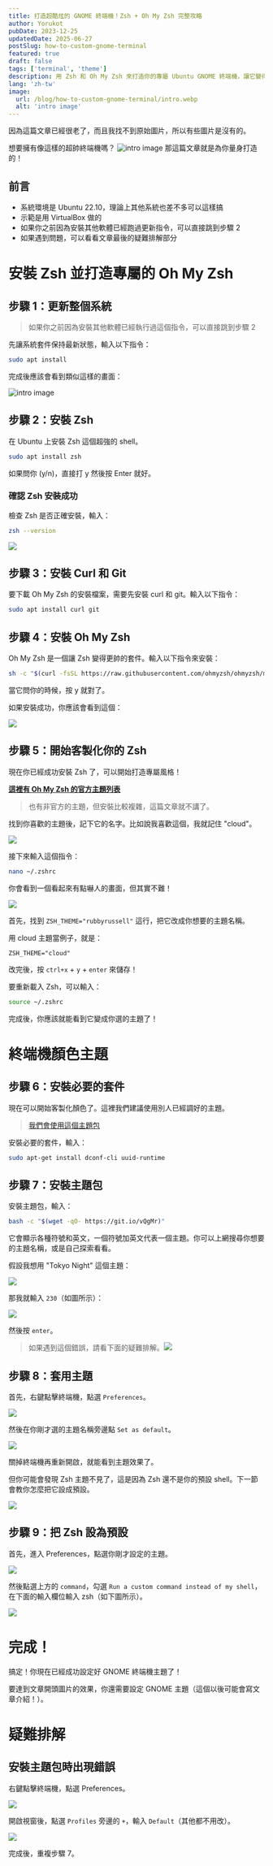 ```yaml
---
title: 打造超酷炫的 GNOME 終端機！Zsh + Oh My Zsh 完整攻略
author: Yorukot
pubDate: 2023-12-25
updatedDate: 2025-06-27
postSlug: how-to-custom-gnome-terminal
featured: true
draft: false
tags: ['terminal', 'theme']
description: 用 Zsh 和 Oh My Zsh 來打造你的專屬 Ubuntu GNOME 終端機，讓它變得超有型！
lang: 'zh-tw'
image:
  url: /blog/how-to-custom-gnome-terminal/intro.webp
  alt: 'intro image'
---
```


<Alert type="info">
因為這篇文章已經很老了，而且我找不到原始圖片，所以有些圖片是沒有的。
</Alert>

想要擁有像這樣的超帥終端機嗎？
![intro image](/blog/how-to-custom-gnome-terminal/intro.webp)
那這篇文章就是為你量身打造的！

## 前言

- 系統環境是 Ubuntu 22.10，理論上其他系統也差不多可以這樣搞
- 示範是用 VirtualBox 做的
- 如果你之前因為安裝其他軟體已經跑過更新指令，可以直接跳到步驟 2
- 如果遇到問題，可以看看文章最後的疑難排解部分

# 安裝 Zsh 並打造專屬的 Oh My Zsh

## 步驟 1：更新整個系統

> 如果你之前因為安裝其他軟體已經執行過這個指令，可以直接跳到步驟 2

先讓系統套件保持最新狀態，輸入以下指令：

```bash
sudo apt install
```

完成後應該會看到類似這樣的畫面：

![intro image](/blog/how-to-custom-gnome-terminal/intro.webp)

## 步驟 2：安裝 Zsh

在 Ubuntu 上安裝 Zsh 這個超強的 shell。

```bash
sudo apt install zsh
```

如果問你 (y/n)，直接打 y 然後按 Enter 就好。

### 確認 Zsh 安裝成功

檢查 Zsh 是否正確安裝，輸入：

```bash
zsh --version
```

![](https://i.imgur.com/xyN5XY2.webp)

## 步驟 3：安裝 Curl 和 Git

要下載 Oh My Zsh 的安裝檔案，需要先安裝 curl 和 git。輸入以下指令：

```bash
sudo apt install curl git
```

## 步驟 4：安裝 Oh My Zsh

Oh My Zsh 是一個讓 Zsh 變得更帥的套件。輸入以下指令來安裝：

```bash
sh -c "$(curl -fsSL https://raw.githubusercontent.com/ohmyzsh/ohmyzsh/master/tools/install.sh)"
```

當它問你的時候，按 y 就對了。

如果安裝成功，你應該會看到這個：

![](https://i.imgur.com/zP8EMvC.webp)

## 步驟 5：開始客製化你的 Zsh

現在你已經成功安裝 Zsh 了，可以開始打造專屬風格！

[**這裡有 Oh My Zsh 的官方主題列表**](https://github.com/ohmyzsh/ohmyzsh/wiki/Themes)

> 也有非官方的主題，但安裝比較複雜，這篇文章就不講了。

找到你喜歡的主題後，記下它的名字。比如說我喜歡這個，我就記住 "cloud"。

![](https://i.imgur.com/mORlwfs.webp)

接下來輸入這個指令：

```bash
nano ~/.zshrc
```

你會看到一個看起來有點嚇人的畫面，但其實不難！

![](https://i.imgur.com/EI2mg4F.webp)

首先，找到 `ZSH_THEME="rubbyrussell"` 這行，把它改成你想要的主題名稱。

用 cloud 主題當例子，就是：

`ZSH_THEME="cloud"`

改完後，按 `ctrl+x` + `y` + `enter` 來儲存！

要重新載入 Zsh，可以輸入：

```bash
source ~/.zshrc
```

完成後，你應該就能看到它變成你選的主題了！

# 終端機顏色主題

## 步驟 6：安裝必要的套件

現在可以開始客製化顏色了。這裡我們建議使用別人已經調好的主題。

> [我們會使用這個主題包](https://github.com/Gogh-Co/Gogh)

安裝必要的套件，輸入：

```bash
sudo apt-get install dconf-cli uuid-runtime
```

## 步驟 7：安裝主題包

安裝主題包，輸入：

```bash
bash -c "$(wget -qO- https://git.io/vQgMr)"
```

它會顯示各種符號和英文，一個符號加英文代表一個主題。你可以上網搜尋你想要的主題名稱，或是自己探索看看。

假設我想用 "Tokyo Night" 這個主題：

![](https://i.imgur.com/HPqe3j2.webp)

那我就輸入 `230`（如圖所示）：

![](https://i.imgur.com/xBbMqnr.webp)

然後按 `enter`。

> 如果遇到這個錯誤，請看下面的疑難排解。![](https://i.imgur.com/AVFdyQ6.webp)

## 步驟 8：套用主題

首先，右鍵點擊終端機，點選 `Preferences`。

![](https://i.imgur.com/Ninvspx.webp)

然後在你剛才選的主題名稱旁邊點 `Set as default`。

![](https://i.imgur.com/r63e1TY.webp)

關掉終端機再重新開啟，就能看到主題效果了。

但你可能會發現 Zsh 主題不見了，這是因為 Zsh 還不是你的預設 shell。下一節會教你怎麼把它設成預設。

![](https://i.imgur.com/r63e1TY.webp)

## 步驟 9：把 Zsh 設為預設

首先，進入 Preferences，點選你剛才設定的主題。

![](https://i.imgur.com/SEiDkEm.webp)

然後點選上方的 `command`，勾選 `Run a custom command instead of my shell`，在下面的輸入欄位輸入 zsh（如下圖所示）。

![](https://i.imgur.com/xLvSk4n.webp)

# 完成！

搞定！你現在已經成功設定好 GNOME 終端機主題了！

要達到文章開頭圖片的效果，你還需要設定 GNOME 主題（這個以後可能會寫文章介紹！）。

# 疑難排解

## 安裝主題包時出現錯誤

右鍵點擊終端機，點選 Preferences。

![](https://i.imgur.com/Ninvspx.webp)

開啟視窗後，點選 `Profiles` 旁邊的 `+`，輸入 `Default`（其他都不用改）。

![](https://i.imgur.com/R5hCUNc.webp)

完成後，重複步驟 7。